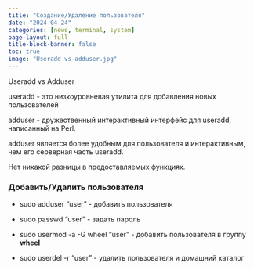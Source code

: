 ```yaml
---
title: "Создание/Удаление пользователя"
date: "2024-04-24"
categories: [news, terminal, system]
page-layout: full
title-block-banner: false
toc: true
image: "Useradd-vs-adduser.jpg"
---
```


Useradd vs Adduser

useradd - это низкоуровневая утилита для добавления новых пользователей

adduser - дружественный интерактивный интерфейс для useradd, написанный на Perl.

adduser является более удобным для пользователя и интерактивным, чем его серверная часть useradd.

Нет никакой разницы в предоставляемых функциях.

### Добавить/Удалить пользователя

- sudo adduser "user" - добавить пользователя

- sudo passwd "user" - задать пароль

- sudo usermod -a -G wheel "user" - добавить пользователя в группу **wheel**

- sudo userdel -r "user"  -  удалить пользователя и домашний каталог
